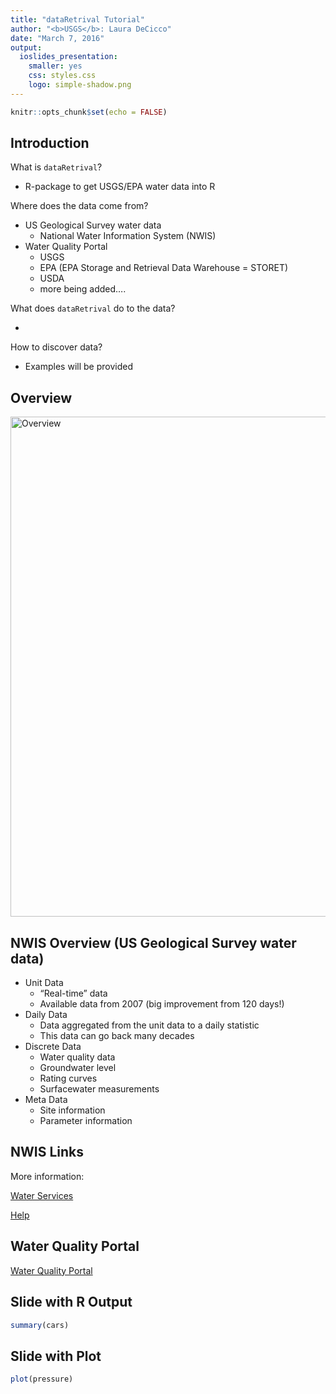```yaml
---
title: "dataRetrival Tutorial"
author: "<b>USGS</b>: Laura DeCicco"
date: "March 7, 2016"
output:
  ioslides_presentation:
    smaller: yes
    css: styles.css 
    logo: simple-shadow.png
---
```


```r
knitr::opts_chunk$set(echo = FALSE)
```

## Introduction

What is `dataRetrival`?

* R-package to get USGS/EPA water data into R

Where does the data come from?

* US Geological Survey water data
    + National Water Information System (NWIS)
* Water Quality Portal
    + USGS
    + EPA (EPA Storage and Retrieval Data Warehouse = STORET)
    + USDA
    + more being added....

What does `dataRetrival` do to the data?

* 

How to discover data?

* Examples will be provided



## Overview
<img src="2015-12-15_13-52-29.png" alt="Overview" style="width: 800px;"/>

## NWIS Overview (US Geological Survey water data)

* Unit Data
    + "Real-time" data
    + Available data from 2007 (big improvement from 120 days!)
  
* Daily Data
    + Data aggregated from the unit data to a daily statistic
    + This data can go back many decades
    
* Discrete Data
    + Water quality data
    + Groundwater level
    + Rating curves
    + Surfacewater measurements
    
* Meta Data
    + Site information
    + Parameter information

## NWIS Links
More information:

[Water Services](http://waterservices.usgs.gov/)

[Help](http://help.waterdata.usgs.gov/)

## Water Quality Portal
[Water Quality Portal](http://www.waterqualitydata.us/)

## Slide with R Output

```r
summary(cars)
```

## Slide with Plot

```r
plot(pressure)
```

